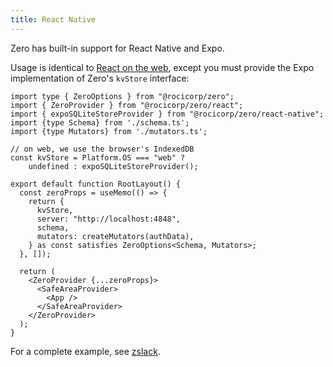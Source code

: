 ```yaml
---
title: React Native
---
```


Zero has built-in support for React Native and Expo.

Usage is identical to [React on the web](./react), except you must provide
the Expo implementation of Zero's `kvStore` interface:

```tsx
import type { ZeroOptions } from "@rocicorp/zero";
import { ZeroProvider } from "@rocicorp/zero/react";
import { expoSQLiteStoreProvider } from "@rocicorp/zero/react-native";
import {type Schema} from './schema.ts';
import {type Mutators} from './mutators.ts';

// on web, we use the browser's IndexedDB
const kvStore = Platform.OS === "web" ?
    undefined : expoSQLiteStoreProvider();

export default function RootLayout() {
  const zeroProps = useMemo(() => {
    return {
      kvStore,
      server: "http://localhost:4848",
      schema,
      mutators: createMutators(authData),
    } as const satisfies ZeroOptions<Schema, Mutators>;
  }, []);

  return (
    <ZeroProvider {...zeroProps}>
      <SafeAreaProvider>
        <App />
      </SafeAreaProvider>
    </ZeroProvider>
  );
}
```

For a complete example, see [zslack](./samples#zslack).
